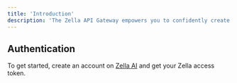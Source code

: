```yaml
---
title: 'Introduction'
description: 'The Zella API Gateway empowers you to confidently create AI applications that are ready for production.'
---
```


## Authentication

To get started, create an account on [Zella AI](https://zella.ai/) and get your Zella access token.
